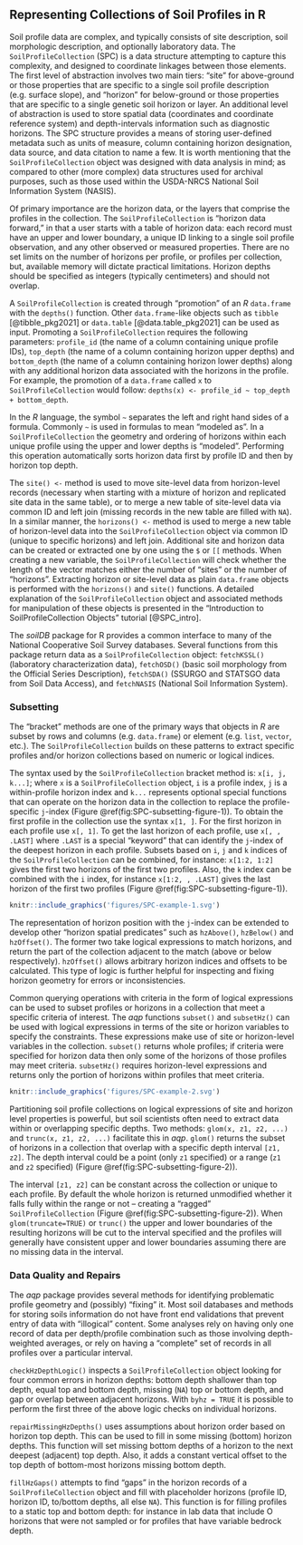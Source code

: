 

## Representing Collections of Soil Profiles in R

Soil profile data are complex, and typically consists of site description, soil morphologic description, and optionally laboratory data. 
The `SoilProfileCollection` (SPC) is a data structure attempting to capture this complexity, and designed to coordinate linkages between those elements. 
<!-- Methods (data structure-specific functions) operating on the SPC include special constraints to ensure linkages aren't broken during routing operations such as editing, sub-setting, or combining collections.  -->
The first level of abstraction involves two main tiers: "site" for above-ground or those properties that are specific to a single soil profile description (e.g. surface slope), and "horizon" for below-ground or those properties that are specific to a single genetic soil horizon or layer. An additional level of abstraction is used to store spatial data (coordinates and coordinate reference system) and depth-intervals information such as diagnostic horizons. The SPC structure provides a means of storing user-defined metadata such as units of measure, column containing horizon designation, data source, and data citation to name a few. It is worth mentioning that the `SoilProfileCollection` object was designed with data analysis in mind; as compared to other (more complex) data structures used for archival purposes, such as those used within the USDA-NRCS National Soil Information System (NASIS).

Of primary importance are the horizon data, or the layers that comprise the profiles in the collection. The `SoilProfileCollection` is "horizon data forward," in that a user starts with a table of horizon data: each record must have an upper and lower boundary, a unique ID linking to a single soil profile observation, and any other observed or measured properties. There are no set limits on the number of horizons per profile, or profiles per collection, but, available memory will dictate practical limitations. Horizon depths should be specified as integers (typically centimeters) and should not overlap.

A `SoilProfileCollection` is created through "promotion" of an *R* `data.frame` with the `depths()` function. Other `data.frame`-like objects such as `tibble` [@tibble_pkg2021] or `data.table` [@data.table_pkg2021] can be used as input. Promoting a `SoilProfileCollection` requires the following parameters: `profile_id` (the name of a column containing unique profile IDs), `top_depth` (the name of a column containing horizon upper depths) and `bottom_depth` (the name of a column containing horizon lower depths) along with any additional horizon data associated with the horizons in the profile. For example, the promotion of a `data.frame` called `x` to `SoilProfileCollection` would follow: `depths(x) <- profile_id ~ top_depth + bottom_depth`.

In the *R* language, the symbol `~` separates the left and right hand sides of a formula. Commonly `~` is used in formulas to mean "modeled as". In a `SoilProfileCollection` the geometry and ordering of horizons within each unique profile using the upper and lower depths is "modeled". Performing this operation automatically sorts horizon data first by profile ID and then by horizon top depth. 

The `site() <-` method is used to move site-level data from horizon-level records (necessary when starting with a mixture of horizon and replicated site data in the same table), or to merge a new table of site-level data via common ID and left join (missing records in the new table are filled with `NA`). In a similar manner, the `horizons() <-` method is used to merge a new table of horizon-level data into the `SoilProfileCollection` object via common ID (unique to specific horizons) and left join. Additional site and horizon data can be created or extracted one by one using the `$` or `[[` methods. When creating a new variable, the `SoilProfileCollection` will check whether the length of the vector matches either the number of "sites" or the number of "horizons". Extracting horizon or site-level data as plain `data.frame` objects is performed with the `horizons()` and `site()` functions. A detailed explanation of the `SoilProfileCollection` object and associated methods for manipulation of these objects is presented in the "Introduction to SoilProfileCollection Objects" tutorial [@SPC_intro].

The *soilDB* package for R provides a common interface to many of the National Cooperative Soil Survey databases. Several functions from this package return data as a `SoilProfileCollection` object: `fetchKSSL()` (laboratory characterization data), `fetchOSD()` (basic soil morphology from the Official Series Description), `fetchSDA()` (SSURGO and STATSGO data from Soil Data Access), and `fetchNASIS` (National Soil Information System).


### Subsetting

The "bracket" methods are one of the primary ways that objects in *R* are subset by rows and columns (e.g. `data.frame`) or element (e.g. `list`, `vector`, etc.). The `SoilProfileCollection` builds on these patterns to extract specific profiles and/or horizon collections based on numeric or logical indices.

The syntax used by the `SoilProfileCollection` bracket method is: `x[i, j, k...]`; where `x` is a `SoilProfileCollection` object, `i` is a profile index, `j` is a within-profile horizon index and `k...` represents optional special functions that can operate on the horizon data in the collection to replace the profile-specific `j`-index (Figure \@ref(fig:SPC-subsetting-figure-1)). To obtain the first profile in the collection use the syntax `x[1, ]`. For the first horizon in each profile use `x[, 1]`. To get the last horizon of each profile, use `x[, , .LAST]` where `.LAST` is a special "keyword" that can identify the `j`-index of the deepest horizon in each profile. Subsets based on `i`, `j` and `k` indices of the `SoilProfileCollection` can be combined, for instance: `x[1:2, 1:2]` gives the first two horizons of the first two profiles. Also, the `k` index can be combined with the `i` index, for instance `x[1:2, , .LAST]` gives the last horizon of the first two profiles (Figure \@ref(fig:SPC-subsetting-figure-1)).


```r
knitr::include_graphics('figures/SPC-example-1.svg')
```

The representation of horizon position with the `j`-index can be extended to develop other "horizon spatial predicates" such as `hzAbove()`, `hzBelow()` and `hzOffset()`. The former two take logical expressions to match horizons, and return the part of the collection adjacent to the match (above or below respectively). `hzOffset()` allows arbitrary horizon indices and offsets to be calculated. This type of logic is further helpful for inspecting and fixing horizon geometry for errors or inconsistencies.

Common querying operations with criteria in the form of logical expressions can be used to subset profiles or horizons in a collection that meet a specific criteria of interest. The *aqp* functions `subset()` and `subsetHz()` can be used with logical expressions in terms of the site or horizon variables to specify the constraints. These expressions make use of site or horizon-level variables in the collection. `subset()` returns whole profiles; if criteria were specified for horizon data then only some of the horizons of those profiles may meet criteria. `subsetHz()` requires horizon-level expressions and returns only the portion of horizons within profiles that meet criteria.


```r
knitr::include_graphics('figures/SPC-example-2.svg')
```

Partitioning soil profile collections on logical expressions of site and horizon level properties is powerful, but soil scientists often need to extract data within or overlapping specific depths. Two methods: `glom(x, z1, z2, ...)` and `trunc(x, z1, z2, ...)` facilitate this in *aqp*. `glom()` returns the subset of horizons in a collection that overlap with a specific depth interval `[z1, z2]`. The depth interval could be a point (only `z1` specified) or a range (`z1` and `z2` specified) (Figure \@ref(fig:SPC-subsetting-figure-2)).

The interval `[z1, z2]` can be constant across the collection or unique to each profile. By default the whole horizon is returned unmodified whether it falls fully within the range or not -- creating a "ragged" `SoilProfileCollection` (Figure \@ref(fig:SPC-subsetting-figure-2)). When `glom(truncate=TRUE)` or `trunc()` the upper and lower boundaries of the resulting horizons will be cut to the interval specified and the profiles will generally have consistent upper and lower boundaries assuming there are no missing data in the interval.


<!-- ### Iteration -->

<!-- The *aqp* package provides methods for iterating (looping) over the profiles in a `SoilProfileCollection` object. Following the precedent of the base *R* `*apply()` functions, `profileApply()` will apply a function to each element (e.g. single profile) of a `SoilProfileCollection` object.  -->

<!-- The results of running the function on each profile are usually a single value per profile or horizon, with the argument default of `simplify = TRUE` converting them back to simplest vector representation. Alternately, the result can be one or more rows of a `data.frame` with the argument `frameify = TRUE` to automatically create a `data.frame` with the results. Results that cannot be flattened to a vector or `data.frame` are returned as a `list` -- for example, a function returning `SoilProfileCollection` objects. -->


### Data Quality and Repairs

The *aqp* package provides several methods for identifying problematic profile geometry and (possibly) "fixing" it. Most soil databases and methods for storing soils information do not have front end validations that prevent entry of data with "illogical" content. Some analyses rely on having only one record of data per depth/profile combination such as those involving depth-weighted averages, or rely on having a "complete" set of records in all profiles over a particular interval.

`checkHzDepthLogic()` inspects a `SoilProfileCollection` object looking for four common errors in horizon depths: bottom depth shallower than top depth, equal top and bottom depth, missing (`NA`) top or bottom depth, and gap or overlap between adjacent horizons. With `byhz = TRUE` it is possible to perform the first three of the above logic checks on individual horizons. 

`repairMissingHzDepths()` uses assumptions about horizon order based on horizon top depth. This can be used to fill in some missing (bottom) horizon depths. This function will set missing bottom depths of a horizon to the next deepest (adjacent) top depth. Also, it adds a constant vertical offset to the top depth of bottom-most horizons missing bottom depth. 

`fillHzGaps()` attempts to find "gaps" in the horizon records of a `SoilProfileCollection` object and fill with placeholder horizons (profile ID, horizon ID, to/bottom depths, all else `NA`). This function is for filling profiles to a static top and bottom depth: for instance in lab data that include O horizons that were not sampled or for profiles that have variable bedrock depth. 

